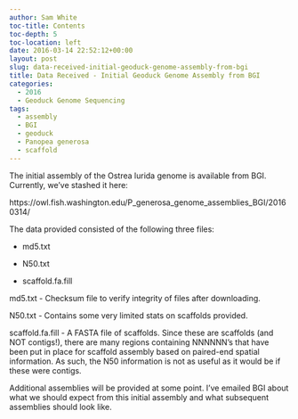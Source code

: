 ```yaml
---
author: Sam White
toc-title: Contents
toc-depth: 5
toc-location: left
date: 2016-03-14 22:52:12+00:00
layout: post
slug: data-received-initial-geoduck-genome-assembly-from-bgi
title: Data Received - Initial Geoduck Genome Assembly from BGI
categories:
  - 2016
  - Geoduck Genome Sequencing
tags:
  - assembly
  - BGI
  - geoduck
  - Panopea generosa
  - scaffold
---
```


The initial assembly of the Ostrea lurida genome is available from BGI. Currently, we've stashed it here:

https://owl.fish.washington.edu/P_generosa_genome_assemblies_BGI/20160314/

The data provided consisted of the following three files:




    
  * md5.txt

    
  * N50.txt

    
  * scaffold.fa.fill



md5.txt - Checksum file to verify integrity of files after downloading.

N50.txt - Contains some very limited stats on scaffolds provided.

scaffold.fa.fill - A FASTA file of scaffolds. Since these are scaffolds (and NOT contigs!), there are many regions containing NNNNNN's that have been put in place for scaffold assembly based on paired-end spatial information. As such, the N50 information is not as useful as it would be if these were contigs.

Additional assemblies will be provided at some point. I've emailed BGI about what we should expect from this initial assembly and what subsequent assemblies should look like.
